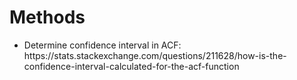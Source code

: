 # Methods

- Determine confidence interval in ACF: https://stats.stackexchange.com/questions/211628/how-is-the-confidence-interval-calculated-for-the-acf-function
